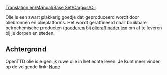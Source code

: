 [[Translation:en/Manual/Base Set/Cargos/Oil]]

{{nl/Manual/Base Set/Cargos/Vracht|name=Olie
|image=en/Manual/Base Set/Cargos/Oil.png
|geproduceerd=[[nl/Manual/Base Set/Industries/Oliebronnen|oliebronnen]] en [[nl/Manual/Base Set/Industries/Olieplatform|olieplatform]]
|geaccepteerd=[[nl/Manual/Base Set/Industries/Olieraffinaderij|Olieraffinaderij]]
}}

Olie is een zwart plakkerig goedje dat geproduceerd wordt door oliebronnen en olieplatforms. Het wordt geraffineerd naar bruikbare petrochemische producten ([[nl/Manual/Base Set/Cargos/Goederen|goederen]] bij [[nl/Manual/Base Set/Industries/Olieraffinaderij|olieraffinaderijen]] om af te leveren bij je dorpen en steden.

==Achtergrond==
OpenTTD olie is eigenlijk ruwe olie in het echte leven. Je kunt meer vinden op de volgende link: [https://www.wikipedia.org/wiki/Petroleum None]